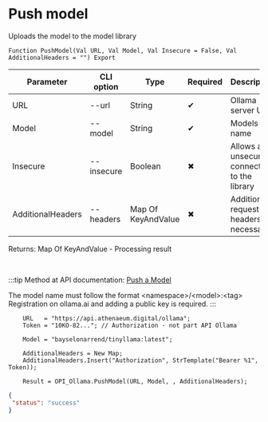 ﻿---
sidebar_position: 9
description:  Uploads the model to the model libraryСтраницы
keywords: [1C, 1С, 1С:Enterprise, 1С:Enterprise 8.3, API, Integration, Services, Exchange, OneScript, CLI, Ollama]
---


# Push model
 Uploads the model to the model library



`Function PushModel(Val URL, Val Model, Val Insecure = False, Val AdditionalHeaders = "") Export`

  | Parameter | CLI option | Type | Required | Description |
  |-|-|-|-|-|
  | URL | --url | String | &#x2714; | Ollama server URL |
  | Model | --model | String | &#x2714; | Models name |
  | Insecure | --insecure | Boolean | &#x2716; | Allows an unsecured connection to the library |
  | AdditionalHeaders | --headers | Map Of KeyAndValue | &#x2716; | Additional request headers, if necessary |

  
  Returns:  Map Of KeyAndValue - Processing result

<br/>

:::tip
Method at API documentation: [Push a Model](https://github.com/ollama/ollama/blob/main/docs/api.md#push-a-model)

The model name must follow the format &lt;namespace&gt;/&lt;model&gt;:&lt;tag&gt;<br/>Registration on ollama.ai and adding a public key is required.
:::
<br/>



```bsl title="1C:Enterprise/OneScript code example"
    URL   = "https://api.athenaeum.digital/ollama";
    Token = "10KO-82..."; // Authorization - not part API Ollama

    Model = "bayselonarrend/tinyllama:latest";

    AdditionalHeaders = New Map;
    AdditionalHeaders.Insert("Authorization", StrTemplate("Bearer %1", Token));

    Result = OPI_Ollama.PushModel(URL, Model, , AdditionalHeaders);
```
 



```json title="Result"
{
 "status": "success"
}
```
